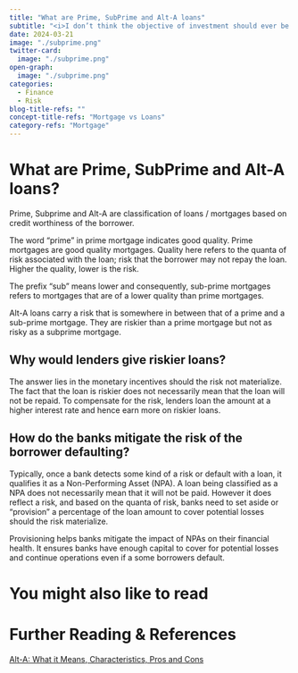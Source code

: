 ```yaml
---
title: "What are Prime, SubPrime and Alt-A loans"
subtitle: "<i>I don’t think the objective of investment should ever be to take a risk in order to get a return. I think the objective of shrewd investment should be to find opportunities which offer a larger return than the average, combined with adequate safety<br> - Benjamin Graham</i>"
date: 2024-03-21
image: "./subprime.png"
twitter-card:
  image: "./subprime.png"
open-graph:
  image: "./subprime.png"
categories:
  - Finance
  - Risk
blog-title-refs: ""
concept-title-refs: "Mortgage vs Loans"
category-refs: "Mortgage"
---
```


# What are Prime, SubPrime and Alt-A loans?
Prime, Subprime and Alt-A are classification of loans / mortgages based on credit worthiness of the borrower. 

The word "prime" in prime mortgage indicates good quality. Prime mortgages are good quality mortgages. Quality here refers to the quanta of risk associated with the loan; risk that the borrower may not repay the loan. Higher the quality, lower is the risk. 

The prefix "sub" means lower and consequently, sub-prime mortgages refers to mortgages that are of a lower quality than prime mortgages. 

Alt-A loans carry a risk that is somewhere in between that of a prime and a sub-prime mortgage. They are riskier than a prime mortgage but not as risky as a subprime mortgage. 

## Why would lenders give riskier loans?
The answer lies in the monetary incentives should the risk not materialize. The fact that the loan is riskier does not necessarily mean that the loan will not be repaid. To compensate for the risk, lenders loan the amount at a higher interest rate and hence earn more on riskier loans. 


## How do the banks mitigate the risk of the borrower defaulting? 
Typically, once a bank detects some kind of a risk or default with a loan, it qualifies it as a Non-Performing Asset (NPA). A loan being classified as a NPA does not necessarily mean that it will not be paid. However it does reflect a risk, and based on the quanta of risk, banks need to set aside or "provision" a percentage of the loan amount to cover potential losses should the risk materialize.

Provisioning helps banks mitigate the impact of NPAs on their financial health. It ensures banks have enough capital to cover for potential losses and continue operations even if a some borrowers default.

# You might also like to read


# Further Reading & References
[Alt-A: What it Means, Characteristics, Pros and Cons](https://www.investopedia.com/terms/a/alt-a.asp){target="_blank"}

